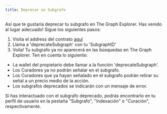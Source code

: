 ```yaml
---
title: Deprecar un Subgrafo
---
```


Así que te gustaría deprecar tu subgrafo en The Graph Explorer. Has venido al lugar adecuado! Sigue los siguientes pasos:

1. Visita el address del contrato [aquí](https://etherscan.io/address/0xadca0dd4729c8ba3acf3e99f3a9f471ef37b6825#writeProxyContract)
2. Llama a 'deprecateSubgraph' con tu 'SubgraphID'
3. Voila! Tu subgrafo ya no aparecerá en las búsquedas en The Graph Explorer. Ten en cuenta lo siguiente:

- La wallet del propietario debe llamar a la función 'deprecateSubgraph'.
- Los Curadores ya no podrán señalar en el subgrafo.
- Los Curadores que ya hayan señalado en el subgrafo podrán retirar su señal a un precio medio de la acción.
- Los subgrafos deprecados se indicarán con un mensaje de error.

Si has interactuado con el subgrafo deprecado, podrás encontrarlo en tu perfil de usuario en la pestaña "Subgrafo", "Indexación" o "Curación", respectivamente.
